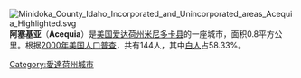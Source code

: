 [[File:Minidoka_County_Idaho_Incorporated_and_Unincorporated_areas_Acequia_Highlighted.svg|right]]
'''阿塞基亚'''（'''Acequia'''）是[[美国|美国]][[爱达荷州|爱达荷州]][[米尼多卡县_(爱达荷州)|米尼多卡县]]的一座城市，面积0.8平方公里。根据[[2000年美国人口普查|2000年美国人口普查]]，共有144人，其中[[白人|白人]]占58.33%。

{{Idaho-stub}}
{{DEFAULTSORT:Acequia}}
[[Category:愛達荷州城市|Category:愛達荷州城市]]